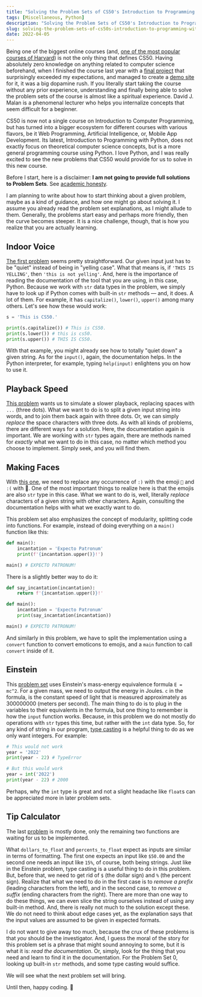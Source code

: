 ```yaml
---
title: "Solving the Problem Sets of CS50's Introduction to Programming with Python — One at a Time: Problem Set 0"
tags: [Miscellaneous, Python]
description: "Solving the Problem Sets of CS50's Introduction to Programming with Python — One at a Time: Problem Set 0"
slug: solving-the-problem-sets-of-cs50s-introduction-to-programming-with-python-problem-set-0
date: 2022-04-05
---
```


Being one of the biggest online courses (and, [one of the most popular courses of Harvard](https://www.newyorker.com/news/our-local-correspondents/how-harvards-star-computer-science-professor-built-a-distance-learning-empire)) is not the only thing that defines CS50. Having absolutely zero knowledge on anything related to computer science beforehand, when I finished the course last year with a [final project](https://www.youtube.com/watch?v=atriZIc7y8c) that surprisingly exceeded my expectations, and managed to create a [demo site](https://heap.pythonanywhere.com/) for it, it was a big dopamine rush. If you literally start taking the course without any prior experience, understanding and finally being able to solve the problem sets of the course is almost like a spiritual experience. David J. Malan is a phenomenal lecturer who helps you internalize concepts that seem difficult for a beginner.

CS50 is now not a single course on Introduction to Computer Programming, but has turned into a bigger ecosystem for different courses with various flavors, be it Web Programming, Artificial Intelligence, or, Mobile App Development.
Its latest, Introduction to Programming with Python, does not exactly focus on theoretical computer science concepts, but is a more general programming course using Python. I love Python, and I was really excited to see the new problems that CS50 would provide for us to solve in this new course.

Before I start, here is a disclaimer: **I am not going to provide full solutions to Problem Sets**. See [academic honesty](https://cs50.harvard.edu/python/2022/honesty/). 

I am planning to write about how to start thinking about a given problem, maybe as a kind of guidance, and how one might go about solving it. I assume you already read the problem set explanations, as I might allude to them. Generally, the problems start easy and perhaps more friendly, then the curve becomes steeper. It is a nice challenge, though, that is how you realize that you are actually learning.

## Indoor Voice
[The first problem](https://cs50.harvard.edu/python/2022/psets/0/indoor/) seems pretty straightforward. Our given input just has to be "quiet" instead of being in "yelling case". What that means is, if `'THIS IS YELLING'`, then `'this is not yelling'`. And, here is the importance of reading the documentation of the tool that you are using, in this case, Python. Because we work with `str` data types in the problem, we simply have to look up if Python comes with built-in `str` methods — and, it does. A lot of them. For example, it has `capitalize()`, `lower()`, `upper()` among many others. Let's see how these would work:

```python
s = 'This is CS50.'

print(s.capitalize()) # This is CS50.
print(s.lower()) # this is cs50.
print(s.upper()) # THIS IS CS50.
```
 
With that example, you might already see how to totally "quiet down" a given string. As for the `input()`, again, the documentation helps. In the Python interpreter, for example, typing `help(input)` enlightens you on how to use it.

## Playback Speed
[This problem](https://cs50.harvard.edu/python/2022/psets/0/playback/) wants us to simulate a slower playback, replacing spaces with `...` (three dots). What we want to do is to split a given input string into words, and to join them back again with three dots. Or, we can simply _replace_ the space characters with three dots. As with all kinds of problems, there are different ways for a solution. Here, the documentation again is important. We are working with `str` types again, there are methods named for _exactly_ what we want to do in this case, no matter which method you choose to implement. Simply seek, and you will find them.

## Making Faces
With [this one](https://cs50.harvard.edu/python/2022/psets/0/faces/), we need to replace any occurrence of `:)` with the emoji `🙂` and `:(` with 🙁. One of the most important things to realize here is that the emojis are also `str` type in this case. What we want to do is, well, literally _replace_ characters of a given string with other characters. Again, consulting the documentation helps with what we exactly want to do.

This problem set also emphasizes the concept of modularity, splitting code into functions. For example, instead of doing everything on a `main()` function like this:

```python
def main():
    incantation = 'Expecto Patronum'
    print(f'{incantation.upper()}!')

main() # EXPECTO PATRONUM!
```

There is a slightly better way to do it:

```python
def say_incantation(incantation):
    return f'{incantation.upper()}!'

def main():
    incantation = 'Expecto Patronum'
    print(say_incantation(incantation))

main() # EXPECTO PATRONUM!
```

And similarly in this problem, we have to split the implementation using a `convert` function to convert emoticons to emojis, and a `main` function to call `convert` inside of it.

## Einstein
This [problem set](https://cs50.harvard.edu/python/2022/psets/0/einstein/) uses Einstein's mass-energy equivalence formula `E = mc^2`. For a given mass, we need to output the energy in Joules. 
`c` in the formula, is the constant speed of light that is measured approximately as 300000000 (meters per second). The main thing to do is to plug in the variables to their equivalents in the formula, but one thing to remember is how the `input` function works. Because, in this problem we do not mostly do operations with `str` types this time, but rather with the `int` data type. So, for any kind of string in our program, [type casting](https://en.wikipedia.org/wiki/Type_conversion) is a helpful thing to do as we only want integers. For example:

```python
# This would not work
year = '2022'
print(year - 22) # TypeError
```
```python
# But this would work
year = int('2022')
print(year - 22) # 2000
```

Perhaps, why the `int` type is great and not a slight headache like `float`s can be appreciated more in later problem sets.

## Tip Calculator
The last [problem](https://cs50.harvard.edu/python/2022/psets/0/tip/) is mostly done, only the remaining two functions are waiting for us to be implemented. 

What `dollars_to_float` and `percents_to_float` expect as inputs are similar in terms of formatting. The first one expects an input like `$50.00` and the second one needs an input like `15%`, of course, both being strings. Just like in the Einstein problem, type casting is a useful thing to do in this problem. But, before that, we need to get rid of `$` (the dollar sign) and `%` (the percent sign). Realize that what we need to do in the first case is to _remove a prefix_ (leading characters from the left), and in the second case, to _remove a suffix_ (ending characters from the right). There are more than one way to do these things, we can even slice the string ourselves instead of using any built-in method. And, there is really not much to the solution except these. We do not need to think about edge cases yet, as the explanation says that the input values are assumed to be given in expected formats.

I do not want to give away too much, because the crux of these problems is that _you_ should be the investigator. And, I guess the moral of the story for this problem set is a phrase that might sound annoying to some, but it is what it is: _read the documentation_. Or, simply, look for the thing that you need and learn to find it in the documentation. For the Problem Set 0, looking up built-in `str` methods, and some type casting would suffice.

We will see what the next problem set will bring. 

Until then, happy coding. 💜